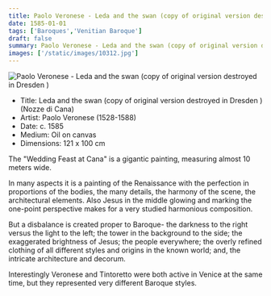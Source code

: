 ```yaml
---
title: Paolo Veronese - Leda and the swan (copy of original version destroyed in Dresden )
date: 1585-01-01
tags: ['Baroques','Venitian Baroque']
draft: false
summary: Paolo Veronese - Leda and the swan (copy of original version destroyed in Dresden ) (Nozze di Cana)
images: ['/static/images/10312.jpg']
---
```


![Paolo Veronese - Leda and the swan (copy of original version destroyed in Dresden )](/static/images/10312.jpg)

* Title: Leda and the swan (copy of original version destroyed in Dresden ) (Nozze di Cana)
* Artist: Paolo Veronese (1528-1588)
* Date: c. 1585
* Medium: Oil on canvas
* Dimensions: 121 x 100 cm

The "Wedding Feast at Cana" is a gigantic painting, measuring almost 10 meters wide. 

In many aspects it is a painting of the Renaissance with the perfection in proportions of the bodies, the many details, the harmony of the scene, the architectural elements. Also Jesus in the middle glowing and marking the one-point perspective makes for a very studied harmonious composition.

But a disbalance is created proper to Baroque- the darkness to the right versus the light to the left; the tower in the background to the side; the exaggerated brightness of Jesus; the people everywhere; the overly refined clothing of all different styles and origins in the known world; and, the intricate architecture and decorum.

Interestingly Veronese and Tintoretto were both active in Venice at the same time, but they represented very different Baroque styles.
